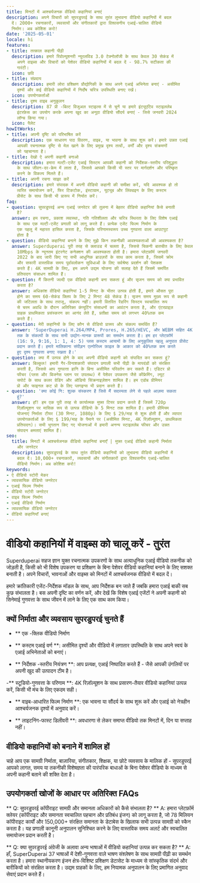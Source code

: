 ```yaml
---
title: मिनटों में आश्चर्यजनक वीडियो कहानियां बनाएं
description: अपने विचारों को सुपरडुपरई के साथ तुरंत लुभावना वीडियो कहानियों में बदल
  दें। 2000+ रचनाकारों, व्यवसायों और संगीतकारों द्वारा विश्वसनीय एआई-चालित वीडियो
  निर्माण। अब कोशिश करो!
date: '2025-05-01'
locale: hi
features:
- title: तत्काल कहानी पीढ़ी
  description: हमारे रिवोल्यूशनरी न्यूरलविड 3.0 टेक्नोलॉजी के साथ केवल 30 सेकंड में
    अपने वाइब्स और विचारों को पेशेवर वीडियो कहानियों में बदल दें - 98.7% सटीकता की
    गारंटी।
  icon: छवि
- title: संप्रदाय
  description: हमारी लोरा प्रशिक्षण प्रौद्योगिकी के साथ अपने एआई अभिनेता बनाएं - असीमित
    दृश्यों और कई वीडियो कहानियों में निर्दोष चरित्र उपस्थिति बनाए रखें।
  icon: उपयोगकर्ताओं
- title: दृश्य वाइब अनुकूलन
  description: 87 प्री -बिल्ट विजुअल स्टाइल्स में से चुनें या हमारे इंट्यूएटिव स्टाइललेब
    इंटरफ़ेस का उपयोग करके अपना खुद का अनूठा वीडियो सौंदर्य बनाएं - जिसे जनवरी 2024
    लॉन्च किया गया।
  icon: पैलेट
howItWorks:
- title: अपनी दृष्टि को परिभाषित करें
  description: एक साधारण पाठ विवरण, वाइब, या भावना के साथ शुरू करें। हमारे उन्नत एआई
    आपकी रचनात्मक दृष्टि से मेल खाने के लिए प्रमुख दृश्य तत्वों, वर्णों और दृश्य संक्रमणों
    को पहचानता है।
- title: देखो ऐ अपनी कहानी बनाओ
  description: हमारा मल्टी-एजेंट एआई सिस्टम आपकी कहानी को निर्देशक-स्तरीय परिशुद्धता
    के साथ जीवन-दर-फ्रेम में लाता है, जिससे आपको किसी भी स्तर पर मार्गदर्शन और परिष्कृत
    करने के विकल्प मिलते हैं।
- title: अपनी रचना साझा करें
  description: हमारे संपादक में अपनी वीडियो कहानी की समीक्षा करें, यदि आवश्यक हो तो
    त्वरित समायोजन करें, फिर टिकटोक, इंस्टाग्राम, यूट्यूब और लिंक्डइन के लिए कस्टम
    प्रीसेट के साथ किसी भी प्रारूप में निर्यात करें।
faq:
- question: सुपरडुपरई अन्य एआई जनरेटर की तुलना में बेहतर वीडियो कहानियां कैसे बनाती
    है?
  answer: हम रचना, प्रकाश व्यवस्था, गति गतिशीलता और चरित्र स्थिरता के लिए विशेष एआई
    के साथ एक मल्टी-एजेंट प्रणाली को लागू करते हैं। प्रत्येक एजेंट फिल्म निर्माण के
    एक पहलू में महारत हासिल करता है, जिसके परिणामस्वरूप उच्च गुणवत्ता वाला आउटपुट
    होता है
- question: वीडियो कहानियां बनाने के लिए मुझे किन तकनीकी आवश्यकताओं की आवश्यकता है?
  answer: Superduperai पूरी तरह से क्लाउड में चलता है, जिससे चिकनी बातचीत के लिए केवल
    10Mbps के न्यूनतम इंटरनेट कनेक्शन की आवश्यकता होती है। हमारा प्लेटफ़ॉर्म जनवरी
    2022 के बाद जारी किए गए सभी आधुनिक ब्राउज़रों के साथ काम करता है, जिसमें क्रोम
    और सफारी वास्तविक समय पूर्वावलोकन सुविधाओं के लिए सर्वश्रेष्ठ प्रदर्शन की पेशकश
    करते हैं। 4K सामग्री के लिए, हम अपने उद्यम योजना की सलाह देते हैं जिसमें समर्पित
    प्रतिपादन संसाधन शामिल हैं।
- question: मैं कितनी जल्दी एक वीडियो कहानी बना सकता हूं और सृजन समय को क्या प्रभावित
    करता है?
  answer: अधिकांश वीडियो कहानियां 1-5 मिनट के भीतर उत्पन्न होती हैं, हमारे औसत पूरा
    होने का समय 60-सेकंड क्लिप के लिए 2 मिनट 48 सेकंड है। सृजन समय मुख्य रूप से कहानी
    की जटिलता के साथ तराजू, संकल्प नहीं। हमारी वितरित रेंडरिंग सिस्टम स्वचालित रूप
    से चरम अवधि के दौरान अतिरिक्त कंप्यूटिंग संसाधनों का आवंटन करता है, और एंटरप्राइज़
    ग्राहक प्राथमिकता प्रसंस्करण का आनंद लेते हैं, प्रतीक्षा समय को लगभग 40%तक कम
    करते हैं।
- question: मेरी कहानियों के लिए कौन से वीडियो प्रारूप और संकल्प समर्थित हैं?
  answer: 'SuperDuperai H.264/MP4, Prores, H.265/HEVC, और WEBM सहित 4K (3840 × 2160)
    तक के संकल्पों के साथ सभी उद्योग-मानक प्रारूपों का समर्थन करता है। हम हर प्लेटफ़ॉर्म
    (16: 9, 9:16, 1: 1, 4: 5) प्लस कस्टम आयामों के लिए अनुकूलित पहलू अनुपात प्रीसेट
    प्रदान करते हैं। हमारे मालिकाना संपीड़न एल्गोरिथ्म फ़ाइल के आकार को 40%तक कम करते
    हुए दृश्य गुणवत्ता बनाए रखता है।'
- question: क्या मैं उत्पन्न होने के बाद अपनी वीडियो कहानी को संपादित कर सकता हूं?
  answer: बिल्कुल! हमारी गैर-विनाशकारी संपादन प्रणाली सभी पीढ़ी के मापदंडों को संरक्षित
    करती है, जिससे आप गुणवत्ता हानि के बिना असीमित परिवर्तन कर सकते हैं। एडिटर प्रो
    फीचर (प्लस और बिजनेस प्लान पर उपलब्ध) में पेशेवर उपकरण जैसे कीफ्रेमिंग, ल्यूट
    सपोर्ट के साथ कलर ग्रेडिंग और ऑडियो सिंक्रनाइज़ेशन शामिल हैं। हम एडोब प्रीमियर
    प्रो और फाइनल कट प्रो के लिए प्लगइन्स भी प्रदान करते हैं।
- question: 'क्या कोई नि: शुल्क संस्करण है जिसे मैं सदस्यता लेने से पहले आज़मा सकता
    हूं?'
  answer: हाँ! हम एक पूरी तरह से कार्यात्मक मुफ्त टियर प्रदान करते हैं जिसमें 720p
    रिज़ॉल्यूशन पर मासिक रूप से उत्पन्न वीडियो के 5 मिनट तक शामिल हैं। हमारी प्रीमियम
    योजनाएं निर्माता टीयर (30 मिनट, 1080p) के लिए $ 29/माह से शुरू होती हैं और व्यापार
    उपयोगकर्ताओं के लिए $ 199/माह के पैमाने पर (असीमित मिनट, 4K रिज़ॉल्यूशन, प्राथमिकता
    प्रतिपादन)। सभी भुगतान किए गए योजनाओं में हमारी अनन्य स्टाइललेब फीचर और उन्नत
    संपादन क्षमताएं शामिल हैं।
seo:
  title: मिनटों में आश्चर्यजनक वीडियो कहानियां बनाएँ | मुफ्त एआई वीडियो कहानी निर्माता
    और जनरेटर
  description: सुपरडुपरई के साथ तुरंत वीडियो कहानियों को लुभावना वीडियो कहानियों में
    बदल दें। 10,000+ रचनाकारों, व्यवसायों और संगीतकारों द्वारा विश्वसनीय एआई-चालित
    वीडियो निर्माण। अब कोशिश करो!
keywords:
- ऐ वीडियो स्टोरी मेकर
- व्यावसायिक वीडियो जनरेटर
- एआई फिल्म निर्माण
- वीडियो स्टोरी जनरेटर
- वाइब फिल्म निर्माण
- एआई वीडियो निर्माण
- व्यावसायिक वीडियो जनरेटर
- वीडियो कहानियाँ बनाएं
---
```

# वीडियो कहानियों में वाइब्स को चालू करें - तुरंत

Superduperai सहज ज्ञान युक्त रचनात्मक उपकरणों के साथ अत्याधुनिक एआई वीडियो तकनीक को जोड़ती है, किसी को भी विशेष उपकरण या प्रशिक्षण के बिना पेशेवर वीडियो कहानियां बनाने के लिए सशक्त बनाती है। अपने विचारों, भावनाओं और वाइब्स को मिनटों में आश्चर्यजनक वीडियो में बदल दें।

हमारे क्रांतिकारी एजेंट-निर्देशक मॉडल के साथ, आप निर्देशक बन जाते हैं जबकि हमारा एआई बाकी सब कुछ संभालता है। बस अपनी दृष्टि का वर्णन करें, और देखें कि विशेष एआई एजेंटों ने अपनी कहानी को सिनेमाई गुणवत्ता के साथ जीवन में लाने के लिए एक साथ काम किया।

## क्यों निर्माता और व्यवसाय सुपरडुपरई चुनते हैं

- ** एक -क्लिक वीडियो निर्माण

- ** कस्टम एआई वर्ण **: असीमित दृश्यों और वीडियो में लगातार उपस्थिति के साथ अपने स्वयं के एआई अभिनेताओं को बनाएं।

- ** निर्देशक -स्तरीय नियंत्रण **: आप प्रत्यक्ष, एआई निष्पादित करते हैं - जैसे आपकी उंगलियों पर अपनी खुद की उत्पादन टीम है।

-** स्टूडियो-गुणवत्ता के परिणाम **: 4K रिज़ॉल्यूशन के साथ प्रसारण-तैयार वीडियो कहानियां उत्पन्न करें, किसी भी मंच के लिए एकदम सही।

- ** वाइब-आधारित फिल्म निर्माण **: एक भावना या सौंदर्य के साथ शुरू करें और एआई को नेत्रहीन आश्चर्यजनक दृश्यों में अनुवाद करें।

- ** लाइटनिंग-फास्ट डिलीवरी **: अवधारणा से लेकर समाप्त वीडियो तक मिनटों में, दिन या सप्ताह नहीं।

## वीडियो कहानियों को बनाने में शामिल हों

चाहे आप एक सामग्री निर्माता, बाज़ारिया, संगीतकार, शिक्षक, या छोटे व्यवसाय के मालिक हों - सुपरडुपरई आपको लागत, समय या तकनीकी विशेषज्ञता की पारंपरिक बाधाओं के बिना पेशेवर वीडियो के माध्यम से अपनी कहानी बताने की शक्ति देता है।

## उपयोगकर्ता खोजों के आधार पर अतिरिक्त FAQs

** Q: सुपरडुपरई कॉपीराइट सामग्री और समानता अधिकारों को कैसे संभालता है? **
A: हमारा प्लेटफ़ॉर्म क्लेयर (कॉपीराइट और समानता स्वचालित पहचान और प्रतिबंध इंजन) को लागू करता है, जो 78 मिलियन कॉपीराइट कार्यों और 150,000+ संरक्षित समानता के डेटाबेस के खिलाफ सभी उत्पन्न सामग्री को स्कैन करता है। यह प्रणाली कानूनी अनुपालन सुनिश्चित करने के लिए वास्तविक समय अलर्ट और स्वचालित समायोजन प्रदान करती है।

** Q: क्या सुपरडुपरई अंग्रेजी के अलावा अन्य भाषाओं में वीडियो कहानियां उत्पन्न कर सकता है? **
A: हाँ, SuperDuperai 37 भाषाओं में देशी-गुणवत्ता वाले भाषण संश्लेषण के साथ सामग्री पीढ़ी का समर्थन करता है। हमारा स्थानीयकरण इंजन क्षेत्र-विशिष्ट प्रशिक्षण डेटासेट के माध्यम से सांस्कृतिक संदर्भ और बारीकियों को संरक्षित करता है। उद्यम ग्राहकों के लिए, हम नियामक अनुपालन के लिए प्रमाणित अनुवाद सेवाएं प्रदान करते हैं।

